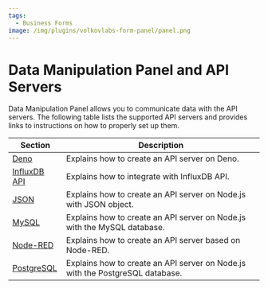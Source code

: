 ```yaml
---
tags:
  - Business Forms
image: /img/plugins/volkovlabs-form-panel/panel.png
---
```



# Data Manipulation Panel and API Servers

Data Manipulation Panel allows you to communicate data with the API servers. The following table lists the supported API servers and provides links to instructions on how to properly set up them.

| Section                  | Description                                                                   |
| ------------------------ | ----------------------------------------------------------------------------- |
| [Deno](deno)             | Explains how to create an API server on Deno.                                 |
| [InfluxDB API](influx)   | Explains how to integrate with InfluxDB API.                                  |
| [JSON](json)             | Explains how to create an API server on Node.js with JSON object.             |
| [MySQL](mysql)           | Explains how to create an API server on Node.js with the MySQL database.      |
| [Node-RED](nodered)      | Explains how to create an API server based on Node-RED.                       |
| [PostgreSQL](postgresql) | Explains how to create an API server on Node.js with the PostgreSQL database. |
